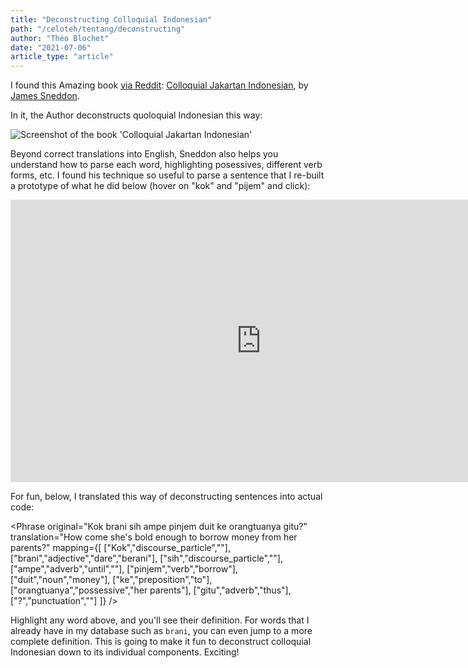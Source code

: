 ```yaml
---
title: "Deconstructing Colloquial Indonesian"
path: "/celoteh/tentang/deconstructing"
author: "Théo Blochet"
date: "2021-07-06"
article_type: "article"
---
```



I found this Amazing book [via Reddit](https://www.reddit.com/r/indonesian/comments/odgmy8/more_info_jakarta_dialect/): [Colloquial Jakartan Indonesian](https://www.amazon.com/Colloquial-Jakartan-Indonesian-Pacific-Linguistics/dp/0858835711), by [James Sneddon](https://en.wikipedia.org/wiki/James_Sneddon).

In it, the Author deconstructs quoloquial Indonesian this way:

![Screenshot of the book 'Colloquial Jakartan Indonesian'][image-1]

Beyond correct translations into English, Sneddon also helps you understand how to parse each word, highlighting posessives, different verb forms, etc. I found his technique so useful to parse a sentence that I re-built a prototype of what he did below (hover on "kok" and "pijem" and click):

<iframe
  style="border: 1px solid rgba(0, 0, 0, 0.1);"
  width="800"
  height="450"
  src="https://www.figma.com/embed?embed_host=share&url=https%3A%2F%2Fwww.figma.com%2Fproto%2FdV5L7QfKgC3UWXuGvvb5My%2FDeconstructing-Indonesian%3Fpage-id%3D0%253A1%26node-id%3D2%253A59%26viewport%3D1075%252C-1075%252C4.1261186599731445%26scaling%3Dmin-zoom"
  allowfullscreen
></iframe>

For fun, below, I translated this way of deconstructing sentences into actual code: 

<Phrase 
    original="Kok brani sih ampe pinjem duit ke orangtuanya gitu?"
    translation="How come she's bold enough to borrow money from her parents?"
     mapping={[
        ["Kok","discourse_particle",""],
        ["brani","adjective","dare","berani"],
        ["sih","discourse_particle",""],
        ["ampe","adverb","until",""],
        ["pinjem","verb","borrow"],
        ["duit","noun","money"],
        ["ke","preposition","to"],
        ["orangtuanya","possessive","her parents"],
        ["gitu","adverb","thus"],
        ["?","punctuation",""]
        ]}
   />

Highlight any word above, and you'll see their definition. For words that I already have in my database such as `brani`, you can even jump to a more complete definition. 
This is going to make it fun to deconstruct colloquial Indonesian down to its individual components. Exciting! 

[image-1]: ../images/colloquial.png
